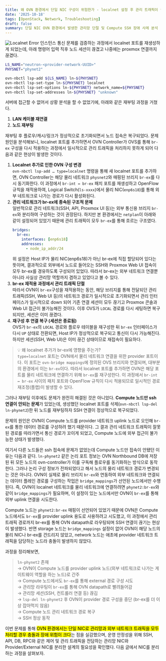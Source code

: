 ```yaml
---
title: 왜 OVN 환경에서 단일 NIC 구성이 위험한가 - localnet 설정 후 관리 트래픽이 끊긴 이유
date: '2025-10-18'
tags: [OpenStack, Network, Troubleshooting]
draft: false
summary: 단일 NIC OVN 환경에서 발생한 관리망 단절 및 Compute SSH 장애 사례 분석
---
```


<img className="inline" src="/static/images/Blog/localnet-err.png" alt="Localnet Error" />
인스턴스 통신 문제를 검증하는 과정에서 localnet 포트를 재생성하게 되었는데, 아래 명령어 입력 직후 노드
세션이 끊겼고 나중에는 proxmox 연결까지 끊겼다.

```bash
LS_NAME="neutron-<provider-network-UUID>"
PHYSNET="phynet2"

ovn-nbctl lsp-add ${LS_NAME} ln-${PHYSNET}
ovn-nbctl lsp-set-type ln-${PHYSNET} localnet
ovn-nbctl lsp-set-options ln-${PHYSNET} network_name=${PHYSNET}
ovn-nbctl lsp-set-addresses ln-${PHYSNET} "unknown"
```

서버에 접근할 수 없어서 상황 분석을 할 수 없었기에, 아래와 같은 재부팅 과정을 거쳤다.

1. **LAN 케이블 재연결**
2. **노드 재부팅**

재부팅 후 플로우/캐시/링크가 정상적으로 초기화되면서 노드 접속은 복구되었다. 문제 원인을 분석해보니, localnet 포트를 추가하면서 OVN Controller가 OVS를 통해 `br-ex` 구성을 다시 적용하는 과정에서 일시적으로 관리 트래픽을 처리하지 못하게 되어 다음과 같은 현상이 발생한 것이다.

1. **Localnet 추가로 인한 OVN 구성 변경**  
   `ovn-nbctl lsp-add … type=localnet` 명령을 통해 새 localnet 포트를 추가하면, OVN Controller는 해당 물리 네트워크 `physnet2`와 매핑된 브리지 `br-ex`를 다시 동기화한다. 이 과정에서 `br-int ↔ br-ex` 패치 포트를 재생성하고 OpenFlow 규칙을 재적용하여, Logical Switch(`ls-xxxx`)에서 물리 NIC(`enp6s18`)를 통해 외부 네트워크로 나가는 경로가 다시 활성화된다.
2. **관리 네트워크가 br-ex에 종속된 구조적 문제**  
   일반적으로 관리 네트워크(SSH, API, Proxmox UI 등)는 외부 통신용 브리지 `br-ex`와 분리하여 구성하는 것이 권장된다. 하지만 본 환경에서는 `netplan`이 아래와 같이 설정되어 있었기 때문에 관리 트래픽이 모두 `br-ex`를 통해 흐르는 구조였다.
   ```yaml
   bridges:
     br-ex:
       interfaces: [enp6s18]
       addresses:
         - node_ip_addr/24
   ```
   위 설정은 Host IP가 물리 NIC(enp6s18)가 아닌 br-ex에 직접 할당되어 있다는 뜻이며, 결과적으로 외부에서 노드로 들어오는 SSH와 Proxmox Web UI 접속이 모두 br-ex를 경유하도록 구성되어 있었다. 따라서 br-ex는 외부 네트워크 연결뿐 아니라 사실상 관리망 역할까지 겸하고 있었다고 볼 수 있다.
3. **br-ex 재적용 과정에서 관리 트래픽 단절**  
   따라서 OVN이 `br-ex`구성을 재적용하는 동안, 해당 브리지를 통해 전달되던 관리 트래픽(SSH, Web UI 등)의 네트워크 경로가 일시적으로 초기화되면서 관리 인터페이스가 일시적으로 down 되어 기존 연결 세션이 모두 끊기고 Proxmox 콘솔과 Web UI 접근이 불가능해진 것이다. 이후 OVS가 `LOCAL` 경로를 다시 세팅하면 복구되지만, 세션은 이미 끊겼다.
4. **재구성 후 연결 복구 (세션은 종료됨)**  
   OVS가 `br-ex`의 `LOCAL` 경로와 플로우 테이블을 재구성한 뒤 `br-ex` 인터페이스가 다시 `UP` 상태로 전환되면, Host IP가 정상적으로 복구되고 통신이 다시 가능해진다. 하지만 세션(SSH, Web UI)은 이미 끊긴 상태이므로 재접속이 필요하다.

> 💡 왜 localnet 추가가 br-ex에 영향을 주는가?  
> `type=localnet` 포트는 OVN에서 물리 네트워크 연결을 위한 provider 포트이다. 이 포트는 `ovn-bridge mappings`에 정의된 OVS 브리지와 연결되며, 대부분의 환경에서 이는 `br-ex`이다. 따라서 localnet 포트를 추가하면 OVN은 해당 포트를 물리 네트워크에 연결하기 위해 `br-ex`를 재구성한다. 이 과정에서 `br-int ↔ br-ex` 사이의 패치 포트와 OpenFlow 규칙이 다시 적용되므로 일시적인 경로 재조정(플랩)이 발생할 수 있다.

그러나 재부팅 이후에도 문제가 완전히 해결된 것은 아니었다. **Compute 노드만 ssh 연결이 안되는 문제**가 있었는데, 생성했던 localnet 포트를 삭제(`ovn-nbctl lsp-del ln-phynet2`)한 뒤 노드를 재부팅하자 SSH 연결이 정상적으로 복구되었다.

문제의 원인은 OVN이 Compute 노드를 provider 네트워크 uplink 노드로 오인해 `br-ex`를 통한 데이터 경로를 구성하려 했기 때문이다. 그 결과 관리 네트워크 트래픽이 잘못된 경로를 따라가면서 통신 경로가 꼬이게 되었고, Compute 노드에 외부 접근이 불가능한 상태가 발생했다.

여기서 다른 노드들은 ssh 접속에 문제가 없었는데 Compute 노드만 접속이 안됐던 이유는 다음과 같다. `ln-phynet2` 같은 논리 포트 정보는 OVN Northbound DB에 저장된 뒤 모든 노드의 ovn-controller가 이를 구독해 플로우를 동기화하는 방식으로 동작한다. 그러나 논리 구성 정보가 전파되었다고 해서 노드의 물리 네트워크 경로가 변경되는 것은 아니다. OVN이 실제로 물리 브리지 `br-ex`와 연동하여 외부 네트워크와 연결되는 데이터 플레인 경로를 구성하는 작업은 `bridge_mappings`가 선언된 노드에서만 수행된다. 즉, OVN이 localnet 네트워크를 물리 네트워크에 연결하려면 `phynet2:br-ex`와 같이 `bridge_mappings`가 필요하며, 이 설정이 있는 노드에서만 OVN이 `br-ex`를 통해 외부 uplink 연결을 시도한다.

Compute 노드는 `phynet2:br-ex` 매핑이 선언되어 있었기 때문에 OVN은 Compute 노드에서도 `br-ex`를 provider uplink 용도로 사용하려고 시도했고, 이 과정에서 관리 트래픽 경로까지 br-ex를 통해 OVN datapath로 라우팅되며 SSH 연결이 끊기는 현상이 발생했다. 반면 storage 노드는 `bridge_mappings` 설정이 없어 OVN이 해당 노드의 물리 NIC나 br-ex를 건드리지 않았고, network 노드는 애초에 provider 네트워크 트래픽을 담당하는 노드라 충돌이 발생하지 않았다.

과정을 정리해보면,

> `ln-phynet2` 존재  
>  → OVN이 Compute 노드를 provider uplink 노드(외부 네트워크로 나가는 게이트웨이 역할을 하는 노드)로 간주  
>  → Compute 노드에서도 `br-ex`를 통해 external 경로 구성 시도  
>  → 관리망 라우팅이 `br-ex`를 통해 OVN datapath로 빨려들어감  
>  → 관리망 세션(SSH, 컨트롤러 연결 등) 끊김  
>  → `lsp-del ln-phynet2` 후 OVN이 provider 경로 구성을 중단 (br-ex를 더 이상 잡아먹지 않음)  
>  → Compute 노드 관리 네트워크 경로 복구  
>  → SSH 정상 동작

이번 문제를 통해 <mark>OVN 환경에서는 단일 NIC로 관리망과 외부 네트워크 트래픽을 모두 처리할 경우 충돌과 장애 위험이 크다</mark>는 점을 실감했으며, 운영 안정성을 위해 SSH, API, DB, RPC와 같은 제어 및 관리 트래픽을 전담하는 관리망 NIC와 Provider/External NIC를 분리한 설계의 필요성을 확인했다. 다음 글에서 NIC를 분리하는 과정을 살펴보자.
